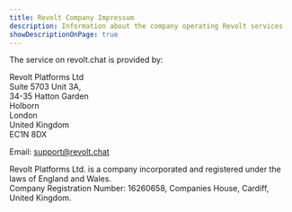```yaml
---
title: Revolt Company Impressum
description: Information about the company operating Revolt services
showDescriptionOnPage: true
---
```


The service on revolt.chat is provided by:

Revolt Platforms Ltd \
Suite 5703 Unit 3A, \
34-35 Hatton Garden \
Holborn \
London \
United Kingdom \
EC1N 8DX

Email: support@revolt.chat

Revolt Platforms Ltd. is a company incorporated and registered under the laws of England and Wales. \
Company Registration Number: 16260658, Companies House, Cardiff, United Kingdom.
